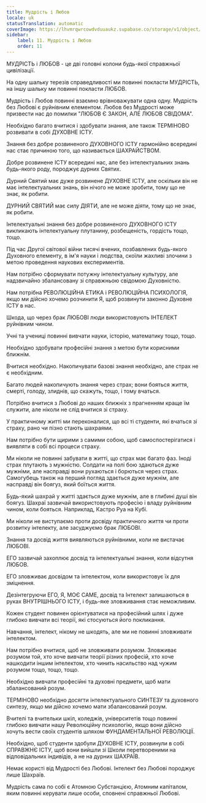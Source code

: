 ```yaml
---
title: Мудрість і Любов
locale: uk
statusTranslation: automatic
coverImage: https://lhvmrqwrcowdvduuaukz.supabase.co/storage/v1/object/public/strapi-uploads/small_cover-educacion-fundamental.webp-2d51a7828a2b1309555be27f7e2a61a0.webp
sidebar:
    label: 11. Мудрість і Любов
    order: 11
---
```

МУДРІСТЬ і ЛЮБОВ - це дві головні колони будь-якої справжньої цивілізації.

На одну шальку терезів справедливості ми повинні покласти МУДРІСТЬ, на іншу шальку ми повинні покласти ЛЮБОВ.

Мудрість і Любов повинні взаємно врівноважувати одна одну. Мудрість без Любові є руйнівним елементом. Любов без Мудрості може призвести нас до помилки "ЛЮБОВ Є ЗАКОН, АЛЕ ЛЮБОВ СВІДОМА".

Необхідно багато вчитися і здобувати знання, але також ТЕРМІНОВО розвивати в собі ДУХОВНЕ ІСТУ.

Знання без добре розвиненого ДУХОВНОГО ІСТУ гармонійно всередині нас стає причиною того, що називається ШАХРАЙСТВОМ.

Добре розвинене ІСТУ всередині нас, але без інтелектуальних знань будь-якого роду, породжує дурних Святих.

Дурний Святий має дуже розвинене ДУХОВНЕ ІСТУ, але оскільки він не має інтелектуальних знань, він нічого не може зробити, тому що не знає, як робити.

ДУРНИЙ СВЯТИЙ має силу ДІЯТИ, але не може діяти, тому що не знає, як робити.

Інтелектуальні знання без добре розвиненого ДУХОВНОГО ІСТУ викликають інтелектуальну плутанину, розбещеність, гордість тощо, тощо.

Під час Другої світової війни тисячі вчених, позбавлених будь-якого Духовного елементу, в ім'я науки і людства, скоїли жахливі злочини з метою проведення наукових експериментів.

Нам потрібно сформувати потужну інтелектуальну культуру, але надзвичайно збалансовану зі справжньою свідомою Духовністю.

Нам потрібна РЕВОЛЮЦІЙНА ЕТИКА і РЕВОЛЮЦІЙНА ПСИХОЛОГІЯ, якщо ми дійсно хочемо розчинити Я, щоб розвинути законно Духовне ІСТУ в нас.

Шкода, що через брак ЛЮБОВІ люди використовують ІНТЕЛЕКТ руйнівним чином.

Учні та учениці повинні вивчати науки, історію, математику тощо, тощо.

Необхідно здобувати професійні знання з метою бути корисними ближнім.

Вчитися необхідно. Накопичувати базові знання необхідно, але страх не є необхідним.

Багато людей накопичують знання через страх; вони бояться життя, смерті, голоду, злиднів, що скажуть, тощо, і тому вчаться.

Потрібно вчитися з Любові до наших ближніх з прагненням краще їм служити, але ніколи не слід вчитися зі страху.

У практичному житті ми переконалися, що всі ті студенти, які вчаться зі страху, рано чи пізно стають шахраями.

Нам потрібно бути щирими з самими собою, щоб самоспостерігатися і виявляти в собі всі процеси страху.

Ми ніколи не повинні забувати в житті, що страх має багато фаз. Іноді страх плутають з мужністю. Солдати на полі бою здаються дуже мужніми, але насправді вони рухаються і борються через страх. Самогубець також на перший погляд здається дуже мужнім, але насправді він боягуз, який боїться життя.

Будь-який шахрай у житті здається дуже мужнім, але в глибині душі він боягуз. Шахраї зазвичай використовують професію і владу руйнівним чином, коли бояться. Наприклад, Кастро Руа на Кубі.

Ми ніколи не виступаємо проти досвіду практичного життя чи проти розвитку інтелекту, але засуджуємо брак ЛЮБОВІ.

Знання та досвід життя виявляються руйнівними, коли не вистачає ЛЮБОВІ.

ЕГО зазвичай захоплює досвід та інтелектуальні знання, коли відсутня ЛЮБОВ.

ЕГО зловживає досвідом та інтелектом, коли використовує їх для зміцнення.

Дезінтегруючи ЕГО, Я, МОЄ САМЕ, досвід та Інтелект залишаються в руках ВНУТРІШНЬОГО ІСТУ, і будь-яке зловживання стає неможливим.

Кожен студент повинен орієнтуватися на професійний шлях і дуже глибоко вивчати всі теорії, які стосуються його покликання.

Навчання, інтелект, нікому не шкодять, але ми не повинні зловживати інтелектом.

Нам потрібно вчитися, щоб не зловживати розумом. Зловживає розумом той, хто хоче вивчати теорії різних професій, хто хоче нашкодити іншим інтелектом, хто чинить насильство над чужим розумом тощо, тощо, тощо.

Необхідно вивчати професійні та духовні предмети, щоб мати збалансований розум.

ТЕРМІНОВО необхідно досягти інтелектуального СИНТЕЗУ та духовного синтезу, якщо ми дійсно хочемо мати збалансований розум.

Вчителі та вчительки шкіл, коледжів, університетів тощо повинні глибоко вивчати нашу Революційну психологію, якщо вони дійсно хочуть вести своїх студентів шляхом ФУНДАМЕНТАЛЬНОЇ РЕВОЛЮЦІЇ.

Необхідно, щоб студенти здобули ДУХОВНЕ ІСТУ, розвинули в собі СПРАВЖНЄ ІСТУ, щоб вони вийшли зі Школи перетвореними на відповідальних індивідів, а не на дурних ШАХРАЇВ.

Немає користі від Мудрості без Любові. Інтелект без Любові породжує лише Шахраїв.

Мудрість сама по собі є Атомною Субстанцією, Атомним капіталом, яким повинні керувати лише особи, сповнені справжньої Любові.

